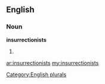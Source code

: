 ==English==

===Noun===
'''insurrectionists'''

# {{plural of|[[insurrectionist]]}}

[[Category:English plurals]]

[[ar:insurrectionists]]
[[my:insurrectionists]]